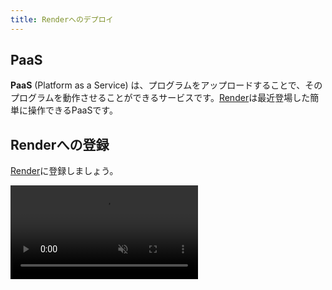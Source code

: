 ```yaml
---
title: Renderへのデプロイ
---
```



## PaaS

**PaaS** (Platform as a Service) は、プログラムをアップロードすることで、そのプログラムを動作させることができるサービスです。[Render](https://render.com/)は最近登場した簡単に操作できるPaaSです。

## Renderへの登録

[Render](https://render.com/)に登録しましょう。

<video src={registerRenderVideo} controls muted />

初回は、RenderのGitHubへのアクセスを許可しないといけません。

<video src={connectGitHubVideo} controls muted />

## 静的サイトと動的サイト

[Render](https://render.com/)に登録すると、最初に次のような画面が現れます。

![Renderのホーム画面](./render-home.png)

この画面の `Static Sites` と `Web Services` の違いを解説します。

`Static Sites` は静的ページのことで、大まかに言えば「内容が変化しないWebページ」です。サーバーにアップロードされてから内容が変化せず、いつ閲覧しても同じページが表示されます。

一方、Renderにおける `Web Services` は静的ページの対義語にあたる動的ページに分類されます。これは大まかに言えば「内容が変化するWebページ」で、先ほどやったようなデータベースやサーバーとの通信をすることで閲覧する端末や閲覧する時間によって内容が異なるページが表示されます。

動的ページはSNSやログイン機能のあるページなど、Webサービスでは必要不可欠ですが、その都度サーバーとの通信をしなければならないため静的ページに比べてサーバー負荷が大きいというデメリットがあります。Renderでも `Static Sites` は無料ですが、`Web Services` はサーバーの性能によって無料〜月450ドルのプランを選択することになります。

## 静的サイトのデプロイ

RenderをGitHubのリポジトリと接続することで、ファイルを編集するごとに手動でサーバーにアップロードし直す必要なくGitHubでの更新に合わせて自動でWebサイトを更新することができます。 事前にアプリケーション全体を GitHubに保存しておいてください。

静的サイトをデプロイするには、ホーム画面から `Static Sites` を選択しましょう。

リポジトリを選択します。

![リポジトリの接続](./connect-repository.png)

設定項目を入力します。

![静的サイトの設定](./static-site-config.png)

`Create Static Site` を押して、ステータスが `Live` になったら成功です！
表示されているリンク (動画の例では `https://render-test-1zpa.onrender.com`) にアプリケーションが公開されています！

<video src={staticSiteDeployVideo} controls muted />

## プルリクエストプレビュー

プルリクエストした内容を実際に確認できるように、プレビューページを自動で生成することもできます。

設定で、`Enable PR Previews` を設定しましょう。

![Enable PR Previews](./enable-pr-previews.png)

プルリクエストをすると画面に変更の内容を反映したサイトへのリンクが表示されるようになるので、そこからプレビューページにアクセスできます！

![PR Previewのリンク](./pr-preview.png)

<video src={prPreviewVideo} controls muted />

## 動的サイトのデプロイ

Renderで動的サイトをデプロイするには、ホーム画面から `Web Services` を選択しましょう。

静的サイトのときと同様にリポジトリを選択します。

設定項目を入力します。ここではNode.jsの設定を行っています。

![動的サイトの設定](./dynamic-site-config.png)

ステータスが `Live` になったら成功です！

![Live](./live.png)

<video src={dynamicSiteDeployVideo} controls muted />

:::tip[ポート番号]

Renderでは必要ありませんが、PaaSを利用するにあたって、プログラムの改変が必要になる場合があります。ポート番号は、その一例です。ポート番号は `PORT` という名前の環境変数によって指定されています。Node.jsでは、環境変数は `process.env` 変数を用いて取得できるので、このポート番号を指定しましょう。

```javascript
app.listen(process.env.PORT || 3000);
```

:::
